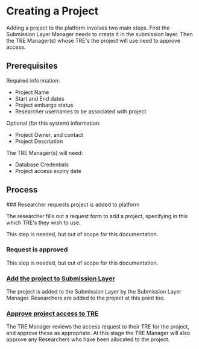 
# Creating a Project

Adding a project to the platform involves two main steps.
First the Submission Layer Manager needs to create it in the submission layer.
Then the TRE Manager(s) whose TRE's the project will use need to approve access.

## Prerequisites

Required information:
- Project Name
- Start and End dates
- Project embargo status
- Researcher usernames to be associated with project

Optional (for this system) information:
- Project Owner, and contact
- Project Description

The TRE Manager(s) will need:
- Database Credentials
- Project access expiry date

## Process

<Steps>
### Researcher requests project is added to platform

The researcher fills out a request form to add a project,
specifying in this which TRE's they wish to use.

<Callout>
This step is needed, but out of scope for this documentation.
</Callout>

### Request is approved

<Callout>
This step is needed, but out of scope for this documentation.
</Callout>

### [Add the project to Submission Layer](/submission/guides/submissionManagerAddingNewProject)

The project is added to the Submission Layer by the Submission Layer Manager.
Researchers are added to the project at this point too.

### [Approve project access to TRE](/tre_agent/guides/TREManagerApprovingProject)

The TRE Manager reviews the access request to their TRE for the project,
and approve these as appropriate.
At this stage the TRE Manager will also approve any Researchers
who have been allocated to the project.

</Steps>